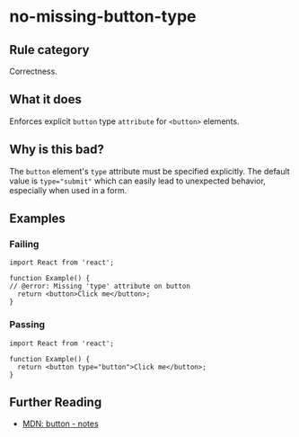 # no-missing-button-type

## Rule category

Correctness.

## What it does

Enforces explicit `button` type `attribute` for `<button>` elements.

## Why is this bad?

The `button` element's `type` attribute must be specified explicitly. The default value is `type="submit"` which can easily lead to unexpected behavior, especially when used in a form.

## Examples

### Failing

```tsx twoslash
import React from 'react';

function Example() {
// @error: Missing 'type' attribute on button
  return <button>Click me</button>;
}
```

### Passing

```tsx twoslash
import React from 'react';

function Example() {
  return <button type="button">Click me</button>;
}
```

## Further Reading

- [MDN: button - notes](https://developer.mozilla.org/en-US/docs/Web/HTML/Element/button#notes)
